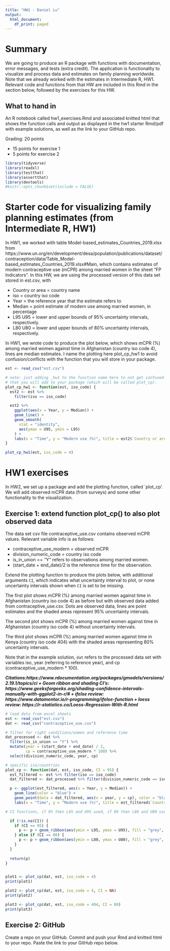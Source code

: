 ```yaml
---
title: "HW1 - Daniel Lu"
output:
  html_document:
    df_print: paged
---
```


# Summary

We are going to produce an R package with functions with documentation, error messages, and tests (extra credit). The application is functionality to visualize and process data and estimates on family planning worldwide. Note that we already worked with the estimates in Intermediate R, HW1. Relevant code and functions from that HW are included in this Rmd in the section below, followed by the exercises for this HW. 



## What to hand in

An R notebook called hw1_exercises.Rmd and associated knitted html that shows the function calls and output as displayed in the hw1 starter Rmd/pdf with example solutions, as well as the link to your GitHub repo.


Grading: 20 points

- 15 points for exercise 1
- 5 points for exercise 2

```r
library(tidyverse)
library(readxl)
library(testthat)
library(assertthat)
library(devtools)
#knitr::opts_chunk$set(include = FALSE)
```

# Starter code for visualizing family planning estimates (from Intermediate R, HW1)
In HW1, we worked with table Model-based_estimates_Countries_2019.xlsx from https://www.un.org/en/development/desa/population/publications/dataset/contraception/data/Table_Model-based_estimates_Countries_2019.xlsx#Main, which contains estimates of modern contraceptive use (mCPR) among married women in the sheet "FP Indicators". In this HW, we are using the processed version of this data set stored in est.csv, with 

- Country or area = country name
- iso	= country iso code 
- Year = the reference year that the estimate refers to 
- Median = point estimate of modern use among married women, in percentage	
- L95	U95 = lower and upper bounds of 95% uncertainty intervals, respectively. 
- L80	U80 = lower and upper bounds of 80% uncertainty intervals, respectively. 

In HW1, we wrote code to produce the plot below, which shows mCPR (%) among married women against time in Afghanistan (country iso code 4), lines are median estimates. I name the plotting here plot_cp_hw1 to avoid confusion/conflicts with the function that you will store in your package. 
```r
est <- read_csv("est.csv")
```

```r
# note: just adding _hw1 to the function name here to not get confused with the function 
# that you will add to your package (which will be called plot_cp).
plot_cp_hw1 <- function(est, iso_code) {
  est2 <- est %>%
    filter(iso == iso_code)

  est2 %>%
    ggplot(aes(x = Year, y = Median)) +
    geom_line() +
    geom_smooth(
      stat = "identity",
      aes(ymax = U95, ymin = L95)
    ) +
    labs(x = "Time", y = "Modern use (%)", title = est2$`Country or area`[1])
}
```

```r
plot_cp_hw1(est, iso_code = 4)
```


# HW1 exercises

In HW2, we set up a package and add the plotting function, called `plot_cp'. We will add observed mCPR data (from surveys) and some other functionality to the visualization.


## Exercise 1: extend function plot_cp() to also plot observed data


The data set csv file contraceptive_use.csv contains observed mCPR values. Relevant variable info is as follows:

- contraceptive_use_modern = observed mCPR 
- division_numeric_code = country iso code
- is_in_union == "Y" refers to observations among married women. 
- (start_date + end_date)/2 is the reference time for the observation. 

Extend the plotting function to produce the plots below, with additional arguments `CI`, which indicates what uncertainty interval to plot, or none uncertainty intervals shown when `CI` is set to be missing. 

The first plot shows mCPR (%) among married women against time in Afghanistan (country iso code 4) as before but with observed data added from contraceptive_use.csv. Dots are observed data, lines are point estimates and the shaded areas represent 95% uncertainty intervals. 

The second plot shows mCPR (%) among married women against time in Afghanistan (country iso code 4) without uncertainty intervals. 

The third plot shows mCPR (%) among married women against time in Kenya (country iso code 404) with the shaded areas representing 80% uncertainty intervals. 

Note that in the example solution, `dat` refers to the processed data set with variables iso, year (referring to reference year), and cp (contraceptive_use_modern * 100). 

***Citations:https://www.rdocumentation.org/packages/gmodels/versions/2.19.1/topics/ci + Geom ribbon and shading CI's: https://www.geeksforgeeks.org/shading-confidence-intervals-manually-with-ggplot2-in-r/# + ifelse review: https://www.datamentor.io/r-programming/ifelse-function + loess review: https://r-statistics.co/Loess-Regression-With-R.html***

```r
# load data from excel sheets
est <- read_csv("est.csv")
dat <- read_csv("contraceptive_use.csv")

# filter for right conditions/women and reference time
dat_processed <- dat %>%
  filter(is_in_union == "Y") %>%
  mutate(year = (start_date + end_date) / 2,
         cp = contraceptive_use_modern * 100) %>%
  select(division_numeric_code, year, cp)

# specific iso/countries
plot_cp <- function(dat, est, iso_code, CI = 95) {
  est_filtered <- est %>% filter(iso == iso_code)
  dat_filtered <- dat_processed %>% filter(division_numeric_code == iso_code)

  p <- ggplot(est_filtered, aes(x = Year, y = Median)) +
    geom_line(color = "blue") +
    geom_point(data = dat_filtered, aes(x = year, y = cp), color = "black") +
    labs(x = "Time", y = "Modern use (%)", title = est_filtered$`Country or area`[1])

# CI functions, if 95 then L95 and U95 used, if 80 then L80 and U80 used (If use geom_smooth do something like p <- p + geom_smooth(method = "loess", se = TRUE something like that but bounds aren't defined :p - dan))

  if (!is.na(CI)) {
    if (CI == 95) {
      p <- p + geom_ribbon(aes(ymin = L95, ymax = U95), fill = "grey", alpha = 0.4)
    } else if (CI == 80) {
      p <- p + geom_ribbon(aes(ymin = L80, ymax = U80), fill = "grey", alpha = 0.4)
    }
  }
  
  return(p)
}


plot1 <- plot_cp(dat, est, iso_code = 4)
print(plot1)

plot2 <- plot_cp(dat, est, iso_code = 4, CI = NA)
print(plot2)

plot3 <- plot_cp(dat, est, iso_code = 404, CI = 80)
print(plot3)
```


## Exercise 2: GitHub

Create a repo on your GitHub. Commit and push your Rmd and knitted html to your repo. Paste the link to your GitHub repo below.


